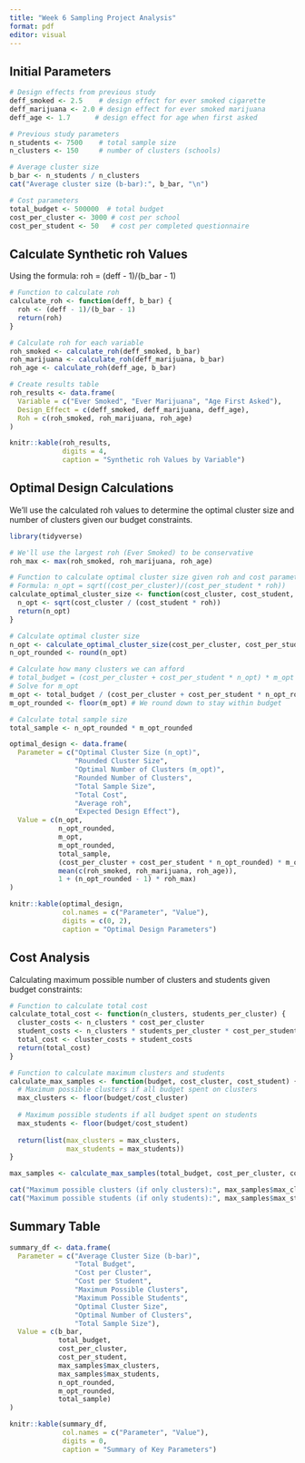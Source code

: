 ```yaml
---
title: "Week 6 Sampling Project Analysis"
format: pdf
editor: visual
---
```


## Initial Parameters
```r
# Design effects from previous study
deff_smoked <- 2.5    # design effect for ever smoked cigarette
deff_marijuana <- 2.0 # design effect for ever smoked marijuana
deff_age <- 1.7      # design effect for age when first asked

# Previous study parameters
n_students <- 7500    # total sample size
n_clusters <- 150     # number of clusters (schools)

# Average cluster size
b_bar <- n_students / n_clusters
cat("Average cluster size (b-bar):", b_bar, "\n")

# Cost parameters
total_budget <- 500000  # total budget
cost_per_cluster <- 3000 # cost per school
cost_per_student <- 50   # cost per completed questionnaire
```

## Calculate Synthetic roh Values

Using the formula: roh = (deff - 1)/(b_bar - 1)

```r
# Function to calculate roh
calculate_roh <- function(deff, b_bar) {
  roh <- (deff - 1)/(b_bar - 1)
  return(roh)
}

# Calculate roh for each variable
roh_smoked <- calculate_roh(deff_smoked, b_bar)
roh_marijuana <- calculate_roh(deff_marijuana, b_bar)
roh_age <- calculate_roh(deff_age, b_bar)

# Create results table
roh_results <- data.frame(
  Variable = c("Ever Smoked", "Ever Marijuana", "Age First Asked"),
  Design_Effect = c(deff_smoked, deff_marijuana, deff_age),
  Roh = c(roh_smoked, roh_marijuana, roh_age)
)

knitr::kable(roh_results, 
             digits = 4,
             caption = "Synthetic roh Values by Variable")
```

## Optimal Design Calculations
We'll use the calculated roh values to determine the optimal cluster size and number of clusters given our budget constraints.

```r
library(tidyverse)

# We'll use the largest roh (Ever Smoked) to be conservative
roh_max <- max(roh_smoked, roh_marijuana, roh_age)

# Function to calculate optimal cluster size given roh and cost parameters
# Formula: n_opt = sqrt((cost_per_cluster)/(cost_per_student * roh))
calculate_optimal_cluster_size <- function(cost_cluster, cost_student, roh) {
  n_opt <- sqrt(cost_cluster / (cost_student * roh))
  return(n_opt)
}

# Calculate optimal cluster size
n_opt <- calculate_optimal_cluster_size(cost_per_cluster, cost_per_student, roh_max)
n_opt_rounded <- round(n_opt)

# Calculate how many clusters we can afford
# total_budget = (cost_per_cluster + cost_per_student * n_opt) * m_opt
# Solve for m_opt
m_opt <- total_budget / (cost_per_cluster + cost_per_student * n_opt_rounded)
m_opt_rounded <- floor(m_opt) # We round down to stay within budget

# Calculate total sample size
total_sample <- n_opt_rounded * m_opt_rounded

optimal_design <- data.frame(
  Parameter = c("Optimal Cluster Size (n_opt)", 
                "Rounded Cluster Size",
                "Optimal Number of Clusters (m_opt)",
                "Rounded Number of Clusters",
                "Total Sample Size",
                "Total Cost",
                "Average roh",
                "Expected Design Effect"),
  Value = c(n_opt,
            n_opt_rounded,
            m_opt,
            m_opt_rounded,
            total_sample,
            (cost_per_cluster + cost_per_student * n_opt_rounded) * m_opt_rounded,
            mean(c(roh_smoked, roh_marijuana, roh_age)),
            1 + (n_opt_rounded - 1) * roh_max)
)

knitr::kable(optimal_design, 
             col.names = c("Parameter", "Value"),
             digits = c(0, 2),
             caption = "Optimal Design Parameters")
```

## Cost Analysis

Calculating maximum possible number of clusters and students given budget constraints:

```r
# Function to calculate total cost
calculate_total_cost <- function(n_clusters, students_per_cluster) {
  cluster_costs <- n_clusters * cost_per_cluster
  student_costs <- n_clusters * students_per_cluster * cost_per_student
  total_cost <- cluster_costs + student_costs
  return(total_cost)
}

# Function to calculate maximum clusters and students
calculate_max_samples <- function(budget, cost_cluster, cost_student) {
  # Maximum possible clusters if all budget spent on clusters
  max_clusters <- floor(budget/cost_cluster)
  
  # Maximum possible students if all budget spent on students
  max_students <- floor(budget/cost_student)
  
  return(list(max_clusters = max_clusters, 
              max_students = max_students))
}

max_samples <- calculate_max_samples(total_budget, cost_per_cluster, cost_per_student)

cat("Maximum possible clusters (if only clusters):", max_samples$max_clusters, "\n")
cat("Maximum possible students (if only students):", max_samples$max_students, "\n")
```

## Summary Table

```r
summary_df <- data.frame(
  Parameter = c("Average Cluster Size (b-bar)", 
                "Total Budget",
                "Cost per Cluster",
                "Cost per Student",
                "Maximum Possible Clusters",
                "Maximum Possible Students",
                "Optimal Cluster Size",
                "Optimal Number of Clusters",
                "Total Sample Size"),
  Value = c(b_bar,
            total_budget,
            cost_per_cluster,
            cost_per_student,
            max_samples$max_clusters,
            max_samples$max_students,
            n_opt_rounded,
            m_opt_rounded,
            total_sample)
)

knitr::kable(summary_df, 
             col.names = c("Parameter", "Value"),
             digits = 0,
             caption = "Summary of Key Parameters")
```